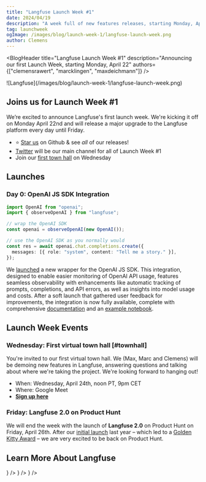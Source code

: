 ```yaml
---
title: "Langfuse Launch Week #1"
date: 2024/04/19
description: "A week full of new features releases, starting Monday, April 22"
tag: launchweek
ogImage: /images/blog/launch-week-1/langfuse-launch-week.png
author: Clemens
---
```


<BlogHeader
  title="Langfuse Launch Week #1"
  description="Announcing our first Launch Week, starting Monday, April 22"
  authors={["clemensrawert", "marcklingen", "maxdeichmann"]}
/>


<Frame fullWidth className="mb-12">
  ![Langfuse](/images/blog/launch-week-1/langfuse-launch-week.png)
</Frame>

## Joins us for Launch Week #1

We’re excited to announce Langfuse's first launch week. We're kicking it off on Monday April 22nd and will release a major upgrade to the Langfuse platform every day until Friday.

- ⭐️ [Star us](https://github.com/langfuse/langfuse/) on Github & see _all_ of our releases!
- [Twitter](https://x.com/langfuse) will be our main channel for all of Launch Week #1
- Join our [first town hall](#townhall) on Wednesday


<Tweet id="1781324385774674407" />

## Launches

### Day 0: OpenAI JS SDK Integration

```typescript /import { observeOpenAI } from "langfuse"/ /observeOpenAI/
import OpenAI from "openai";
import { observeOpenAI } from "langfuse";

// wrap the OpenAI SDK
const openai = observeOpenAI(new OpenAI());

// use the OpenAI SDK as you normally would
const res = await openai.chat.completions.create({
  messages: [{ role: "system", content: "Tell me a story." }],
});
```

We [launched](/changelog/2024-04-21-openai-integration-JS-SDK) a new wrapper for the OpenAI JS SDK. This integration, designed to enable easier monitoring of OpenAI API usage, features seamless observability with enhancements like automatic tracking of prompts, completions, and API errors, as well as insights into model usage and costs. After a soft launch that gathered user feedback for improvements, the integration is now fully available, complete with comprehensive [documentation](/docs/integrations/openai/js/get-started) and an [example notebook](/docs/integrations/openai/js/examples).

## Launch Week Events

### Wednesday: First virtual town hall [#townhall]

You're invited to our first virtual town hall. We (Max, Marc and Clemens) will be demoing new features in Langfuse, answering questions and talking about where we're taking the project. We're looking forward to hanging out!

- When: Wednesday, April 24th, noon PT, 9pm CET
- Where: Google Meet
- [**Sign up here**](/townhall)

### Friday: Langfuse 2.0 on Product Hunt

We will end the week with the launch of **Langfuse 2.0** on Product Hunt on Friday, April 26th. After our [initial launch](/ph) last year – which led to a [Golden Kitty Award](https://www.producthunt.com/golden-kitty-awards/hall-of-fame?year=2023#ai-infra) – we are very excited to be back on Product Hunt.

## Learn More About Langfuse


<Cards num={3}>
  <Card
    title="Docs"
    href="/docs/integrations/llama-index/get-started"
    icon={<BookOpen />}
  />
  <Card title="Quickstart" href="/docs/get-started" icon={<BookOpen />} />
  <Card
    title="Cookbooks"
    href="/docs/integrations/llama-index/example-python"
    icon={<FileCode />}
  />
</Cards>
